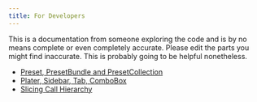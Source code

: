 ```yaml
---
title: For Developers
---
```


This is a documentation from someone exploring the code and is by no means complete or even completely accurate. Please edit the parts you might find inaccurate. This is probably going to be helpful nonetheless.

- [Preset, PresetBundle and PresetCollection](https://github.com/SoftFever/OrcaSlicer/blob/main/doc/developer-reference/Preset-and-bundle.md)
- [Plater, Sidebar, Tab, ComboBox](https://github.com/SoftFever/OrcaSlicer/blob/main/doc/developer-reference/plater-sidebar-tab-combobox.md)
- [Slicing Call Hierarchy](https://github.com/SoftFever/OrcaSlicer/blob/main/doc/developer-reference/slicing-hierarchy.md)
